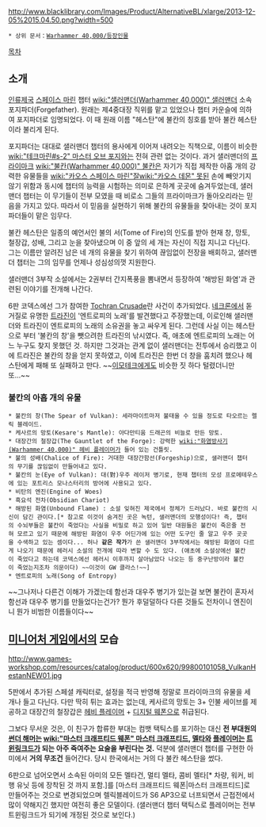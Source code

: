 {{{+1 '''Vulkan He'stan'''}}}

http://www.blacklibrary.com/Images/Product/AlternativeBL/xlarge/2013-12-05%2015.04.50.png?width=500

 * 상위 문서：[[Warhammer 40,000/등장인물]]

[[목차]]

== 소개 ==
[[인류제국]] [[스페이스 마린]] 챕터 [[wiki:"샐러맨더(Warhammer 40,000)" 샐러맨더]] 소속 포지파더(Forgefather). 원래는 제4중대장 직위를 맡고 있었으나 챕터 카운슬에 의하여 포지파더로 임명되었다. 이 때 원래 이름 "헤스탄"에 불칸의 칭호를 받아 불칸 헤스탄이라 불리게 된다.

포지파더는 대대로 샐러맨더 챕터의 용사에게 이어져 내려오는 직책으로, 이름이 비슷한 [[wiki:"테크마린#s-2" 마스터 오브 포지]]와는 전혀 관련 없는 것이다. 과거 샐러맨더의 [[프라이마크]] [[wiki:"불칸(Warhammer 40,000)" 불칸]]은 자기가 직접 제작한 아홉 개의 강력한 유물들을 [[wiki:"카오스 스페이스 마린"잘]][[wiki:"카오스 데몬" 못]][[외계인|된]] 손에 빼앗기지 않기 위함과 동시에 챕터의 능력을 시험하는 의미로 은하계 곳곳에 숨겨두었는데, 샐러맨더 챕터는 이 무기들이 전부 모였을 때 비로소 그들의 프라이마크가 돌아오리라는 믿음을 가지고 있다. 따라서 이 믿음을 실현하기 위해 불칸의 유물들을 찾아내는 것이 포지파더들이 맡은 임무다.

불칸 헤스탄은 일종의 예언서인 불의 서(Tome of Fire)의 인도를 받아 현재 창, 망토, 철장갑, 성배, 그리고 눈을 찾아냈으며 이 중 앞의 세 개는 자신이 직접 지니고 다닌다. 그는 이름만 알려진 남은 네 개의 유물을 찾기 위하여 끊임없이 전장을 배회하고, 샐러맨더 챕터는 그의 임무를 언제나 성심성의껏 지원한다.

샐러맨더 3부작 소설에서는 2권부터 간지폭풍을 뽐내면서 등장하여 '해방된 화염'과 관련된 이야기를 전개해 나간다.

6판 코덱스에선 그가 참여한 [http://wh40k.lexicanum.com/wiki/Tochran_Crusade#.UpMVjOJfU2g Tochran Crusade]란 사건이 추가되었다. [[네크론]]에서 돋거질로 유명한 [[트라진]]이 '엔트로피의 노래'를 발견했다고 주장했는데, 이로인해 샐러맨더와 트라진이 엔트로피의 노래의 소유권을 놓고 싸우게 된다. 그런데 사실 이는 헤스탄으로 부터 '불칸의 창'을 뺏으려한 트라진의 낚시였다. 즉, 애초에 엔트로피의 노래는 어느 누구도 찾지 못했던 것. 하지만 그것과는 관계 없이 샐러맨더는 전투에서 승리했고 이에 트라진은 불칸의 창을 얻지 못하였고, 이에 트라진은 한번 더 창을 훔치려 했으나 헤스탄에게 패해 또 실패하고 만다. ~~[[이모테크]]에게도 비슷한 짓 하다 털렸더니만 또...~~

=== 불칸의 아홉 개의 유물 ===
 * 불칸의 창(The Spear of Vulkan): 세라마이트마저 불태울 수 있을 정도로 타오르는 렐릭 블레이드.
 * 케사르의 망토(Kesare's Mantle): 아다만티움 드래곤의 비늘로 만든 망토.
 * 대장간의 철장갑(The Gauntlet of the Forge): 강력한 [[wiki:"화염방사기(Warhammer 40,000)" 헤비 플레이머]]가 들어 있는 건틀릿. 
 * 불의 성배(Chalice of Fire): 거대한 대장간함선(Forgeship)으로, 샐러맨더 챕터의 무기를 끊임없이 만들어내고 있다.
 * 불칸의 눈(Eye of Vulkan): 대(對)우주 레이저 병기로, 현재 챕터의 모성 프로메테우스에 있는 포트리스 모나스터리의 방어에 사용되고 있다.
 * 비탄의 엔진(Engine of Woes)
 * 흑요석 전차(Obsidian Chariot)
 * 해방된 화염(Unbound Flame) : 소설 잊혀진 제국에서 정체가 드러났다. 바로 불칸의 시신이 담긴 관이다.[* 참고로 이것이 숨겨진 곳은 녹턴, 샐러맨더의 모행성이다! 즉, 챕터의 수뇌부들은 불칸이 죽었다는 사실을 비밀로 하고 있어 일반 대원들은 불칸이 죽은줄 전혀 모르고 있기 때문에 해방된 화염이 우주 어딘가에 있는 어떤 도구인 줄 알고 우주 곳곳을 수색하고 있는 셈이다... 허나 '''같은 작가'''가 쓴 샐러맨더 3부작에서는 해방된 화염이 다르게 나오기 때문에 헤러시 소설의 전개에 따라 변할 수 도 있다. (애초에 소설상에선 불칸이 죽었다고 하는데 코덱스에선 헤러시 이후까지 살아남았다 나오는 등 중구난방이라 불칸이 죽었는지조차 의문이다) ~~이것이 GW 클라스!~~]
 * 엔트로피의 노래(Song of Entropy)

~~그나저나 다른건 이해가 가겠는데 함선과 대우주 병기가 있는걸 보면 불칸이 혼자서 함선과 대우주 병기를 만들었다는건가? 뭔가 후덜덜하다 다른 것들도 전차이니 엔진이니 뭔가 비범한 이름들이다~~

== [[미니어처 게임]]에서의 모습 ==
http://www.games-workshop.com/resources/catalog/product/600x620/99800101058_VulkanHestanNEW01.jpg

5판에서 추가된 스페셜 캐릭터로, 설정을 적극 반영해 정말로 프라이마크의 유물을 세 개나 들고 다닌다. 다만 딱히 튀는 효과는 없는데, 케사르의 망토는 3+ 인불 세이브를 제공하고 대장간의 철장갑은 [[화염방사기(Warhammer 40,000)|헤비 플레이머]] + [[디지털 웨폰]]으로 취급된다.

그보다 무서운 것은, 이 친구가 합류한 부대는 컴뱃 택틱스를 포기하는 대신 '''전 부대원의 [[썬더 해머]]는 [[wiki:"마스터 크래프티드 웨폰" 마스터 크래프티드]], [[멜타]]와 [[화염방사기(Warhammer 40,000)|플레이머]]는 [[트윈링크드]]가 되는 아주 죽여주는 요술을 부린다는 것.''' 덕분에 샐러맨더 챕터를 구현한 아미에서 '''거의 무조건''' 들어간다. 당시 한국에서는 거의 다 불칸 헤스탄을 썼다.

6판으로 넘어오면서 소속된 아미의 모든 멜타건, 멀티 멜타, 콤비 멜타[* 차량, 워커, 비행 유닛 등에 장착된 것 까지 포함.]를 [마스터 크래프티드 웨폰|마스터 크래프티드]로 만들어주는 것으로 변경되었으며 렐릭블레이드가 S6 AP3으로 너프되면서 근접전에서 많이 약해지긴 했지만 여전히 좋은 모델이다. (샐러맨더 챕터 택틱스로 플레이머는 전부 트윈링크드가 되기에 개정된 것으로 보인다.)
